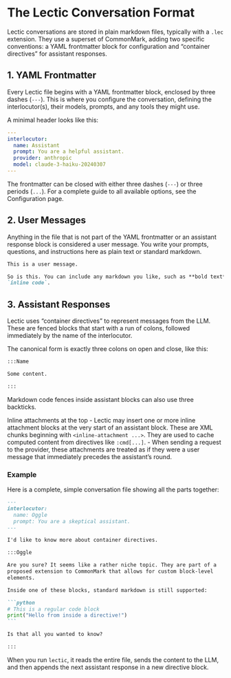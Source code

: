 # The Lectic Conversation Format

Lectic conversations are stored in plain markdown files, typically with a
`.lec` extension. They use a superset of CommonMark, adding two specific
conventions: a YAML frontmatter block for configuration and "container
directives" for assistant responses.

## 1. YAML Frontmatter

Every Lectic file begins with a YAML frontmatter block, enclosed by three
dashes (`---`). This is where you configure the conversation, defining the
interlocutor(s), their models, prompts, and any tools they might use.

A minimal header looks like this:

```yaml
---
interlocutor:
  name: Assistant
  prompt: You are a helpful assistant.
  provider: anthropic
  model: claude-3-haiku-20240307
---
```

The frontmatter can be closed with either three dashes (`---`) or three
periods (`...`). For a complete guide to all available options, see the
Configuration page.

## 2. User Messages

Anything in the file that is not part of the YAML frontmatter or an
assistant response block is considered a user message. You write your
prompts, questions, and instructions here as plain text or standard
markdown.

```markdown
This is a user message.

So is this. You can include any markdown you like, such as **bold text** or
`inline code`.
```

## 3. Assistant Responses

Lectic uses "container directives" to represent messages from the LLM. These
are fenced blocks that start with a run of colons, followed immediately by
the name of the interlocutor.

The canonical form is exactly three colons on open and close, like this:

```markdown
:::Name

Some content.

:::
```

Markdown code fences inside assistant blocks can also use three backticks.

Inline attachments at the top
- Lectic may insert one or more inline attachment blocks at the very
  start of an assistant block. These are XML chunks beginning with
  `<inline-attachment ...>`. They are used to cache computed content
  from directives like `:cmd[...]`.
- When sending a request to the provider, these attachments are treated
  as if they were a user message that immediately precedes the
  assistant’s round.

### Example

Here is a complete, simple conversation file showing all the parts together:

````markdown
---
interlocutor:
  name: Oggle
  prompt: You are a skeptical assistant.
---

I'd like to know more about container directives.

:::Oggle

Are you sure? It seems like a rather niche topic. They are part of a
proposed extension to CommonMark that allows for custom block-level
elements.

Inside one of these blocks, standard markdown is still supported:

```python
# This is a regular code block
print("Hello from inside a directive!")
```

Is that all you wanted to know?

:::
````

When you run `lectic`, it reads the entire file, sends the content to the
LLM, and then appends the next assistant response in a new directive block.

